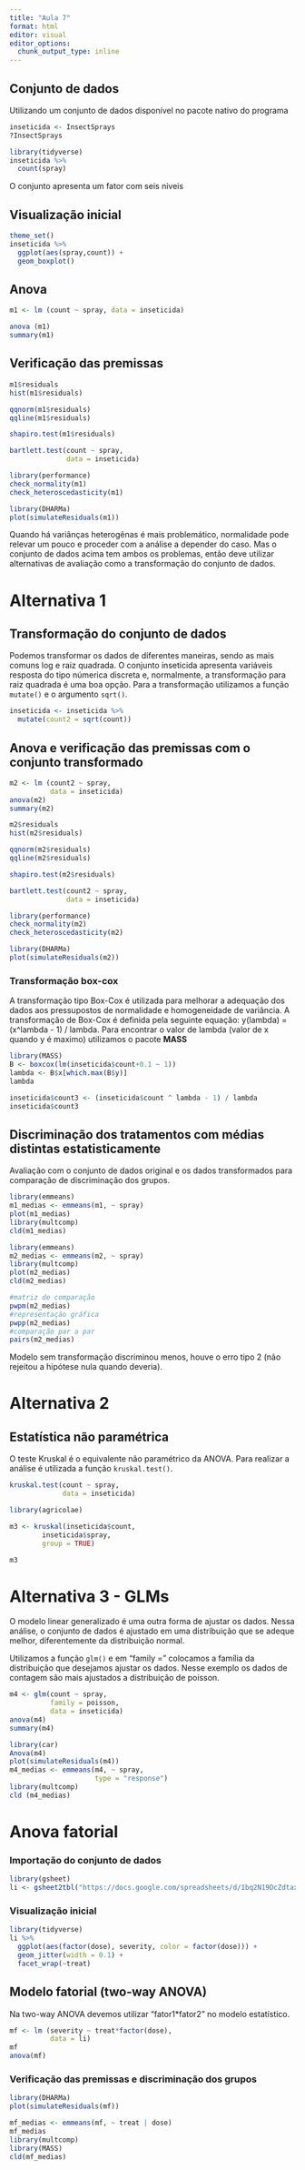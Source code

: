 ```yaml
---
title: "Aula 7"
format: html
editor: visual
editor_options: 
  chunk_output_type: inline
---
```


## Conjunto de dados

Utilizando um conjunto de dados disponível no pacote nativo do programa

```r
inseticida <- InsectSprays
?InsectSprays

library(tidyverse)
inseticida %>% 
  count(spray)

```

O conjunto apresenta um fator com seis niveis

## Visualização inicial

```r
theme_set()
inseticida %>% 
  ggplot(aes(spray,count)) +
  geom_boxplot()

```

## Anova

```r
m1 <- lm (count ~ spray, data = inseticida)

anova (m1)
summary(m1)
```

## Verificação das premissas

```r
m1$residuals
hist(m1$residuals)

qqnorm(m1$residuals)
qqline(m1$residuals)

shapiro.test(m1$residuals)

bartlett.test(count ~ spray,
              data = inseticida)

library(performance)
check_normality(m1)
check_heteroscedasticity(m1)

library(DHARMa)
plot(simulateResiduals(m1))
```

Quando há variânças heterogênas é mais problemático, normalidade pode relevar um pouco e proceder com a análise a depender do caso. Mas o conjunto de dados acima tem ambos os problemas, então deve utilizar alternativas de avaliação como a transformação do conjunto de dados.

# Alternativa 1

## Transformação do conjunto de dados

Podemos transformar os dados de diferentes maneiras, sendo as mais comuns log e raiz quadrada. 
O conjunto inseticida apresenta variáveis resposta do tipo númerica discreta e, normalmente, a transformação para raiz quadrada é uma boa opção.
Para a transformação utilizamos a função `mutate()` e o argumento `sqrt()`. 

```r

inseticida <- inseticida %>% 
  mutate(count2 = sqrt(count))

```

## Anova e verificação das premissas com o conjunto transformado

```r
m2 <- lm (count2 ~ spray,
          data = inseticida)
anova(m2)
summary(m2)

m2$residuals
hist(m2$residuals)

qqnorm(m2$residuals)
qqline(m2$residuals)

shapiro.test(m2$residuals)

bartlett.test(count2 ~ spray,
              data = inseticida)

library(performance)
check_normality(m2)
check_heteroscedasticity(m2)

library(DHARMa)
plot(simulateResiduals(m2))
```

### Transformação box-cox

A transformação tipo Box-Cox é utilizada para melhorar a adequação dos dados aos pressupostos de normalidade e homogeneidade de variância. A transformação de Box-Cox é definida pela seguinte equação: y(lambda) = (x^lambda - 1) / lambda. 
Para encontrar o valor de lambda (valor de x quando y é maximo) utilizamos o pacote **MASS**
```r

library(MASS)
B <- boxcox(lm(inseticida$count+0.1 ~ 1))
lambda <- B$x[which.max(B$y)]
lambda 

inseticida$count3 <- (inseticida$count ^ lambda - 1) / lambda
inseticida$count3 


```

## Discriminação dos tratamentos com médias distintas estatisticamente

Avaliação com o conjunto de dados original e os dados transformados para comparação de discriminação dos grupos.

```r

library(emmeans)
m1_medias <- emmeans(m1, ~ spray)
plot(m1_medias)
library(multcomp)
cld(m1_medias)

library(emmeans)
m2_medias <- emmeans(m2, ~ spray)
library(multcomp)
plot(m2_medias)
cld(m2_medias)

#matriz de comparação
pwpm(m2_medias)
#representação gráfica
pwpp(m2_medias)
#comparação par a par
pairs(m2_medias)
```

Modelo sem transformação discriminou menos, houve o erro tipo 2 (não rejeitou a hipótese nula quando deveria).

# Alternativa 2

## Estatística não paramétrica

O teste Kruskal é o equivalente não paramétrico da ANOVA. Para realizar a análise é utilizada a função `kruskal.test()`. 

```r
kruskal.test(count ~ spray,
             data = inseticida)

library(agricolae)

m3 <- kruskal(inseticida$count,
        inseticida$spray,
        group = TRUE)

m3
```

# Alternativa 3 - GLMs

O modelo linear generalizado é uma outra forma de ajustar os dados. Nessa análise, o  conjunto de dados é ajustado em uma distribuição que se adeque melhor, diferentemente da distribuição normal.

Utilizamos a função `glm()` e em "family =" colocamos a família da distribuição que desejamos ajustar os dados. 
Nesse exemplo os dados de contagem são mais ajustados a distribuição de poisson. 

```r
m4 <- glm(count ~ spray,
          family = poisson,
          data = inseticida)
anova(m4)
summary(m4)

library(car)
Anova(m4)
plot(simulateResiduals(m4))
m4_medias <- emmeans(m4, ~ spray,
                     type = "response")
library(multcomp)
cld (m4_medias)

```

# Anova fatorial

### Importação do conjunto de dados

```r
library(gsheet)
li <- gsheet2tbl("https://docs.google.com/spreadsheets/d/1bq2N19DcZdtax2fQW9OHSGMR0X2__Z9T/edit#gid=2023059672")
```

### Visualização inicial

```r

library(tidyverse)
li %>% 
  ggplot(aes(factor(dose), severity, color = factor(dose))) +
  geom_jitter(width = 0.1) +
  facet_wrap(~treat)
```

## Modelo fatorial (two-way ANOVA)

Na two-way ANOVA devemos utilizar "fator1*fator2" no modelo estatístico.  

```r
mf <- lm (severity ~ treat*factor(dose),
          data = li)
mf
anova(mf)
```

### Verificação das premissas e discriminação dos grupos

```r
library(DHARMa)
plot(simulateResiduals(mf))

mf_medias <- emmeans(mf, ~ treat | dose)
mf_medias
library(multcomp)
library(MASS)
cld(mf_medias)
```
